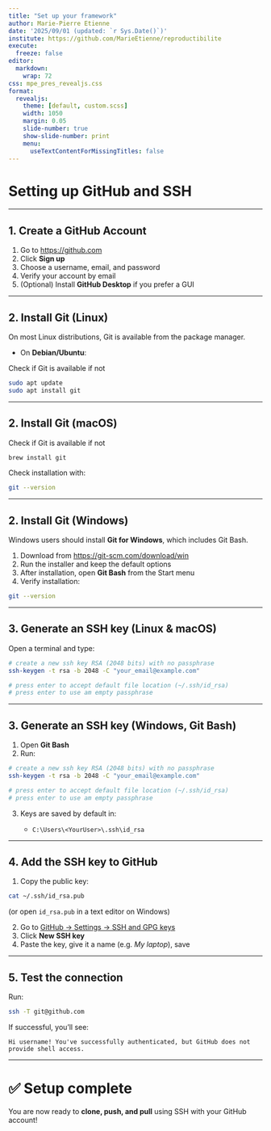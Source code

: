 ```yaml
---
title: "Set up your framework"
author: Marie-Pierre Etienne
date: '2025/09/01 (updated: `r Sys.Date()`)'
institute: https://github.com/MarieEtienne/reproductibilite
execute: 
  freeze: false
editor: 
  markdown: 
    wrap: 72
css: mpe_pres_revealjs.css
format:
  revealjs: 
    theme: [default, custom.scss]
    width: 1050
    margin: 0.05
    slide-number: true
    show-slide-number: print
    menu:
      useTextContentForMissingTitles: false
---
```


# Setting up GitHub and SSH

---

## 1. Create a GitHub Account

1. Go to [https://github.com](https://github.com)  
2. Click **Sign up**  
3. Choose a username, email, and password  
4. Verify your account by email  
5. (Optional) Install **GitHub Desktop** if you prefer a GUI  

---

## 2. Install Git (Linux)

On most Linux distributions, Git is available from the package manager. 



- On **Debian/Ubuntu**:  

Check if Git is available if not

```bash
sudo apt update
sudo apt install git
````

---

## 2. Install Git (macOS)

Check if Git is available if not 


```bash
brew install git
```

Check installation with:

```bash
git --version
```

---

## 2. Install Git (Windows)

Windows users should install **Git for Windows**, which includes Git Bash.

1. Download from [https://git-scm.com/download/win](https://git-scm.com/download/win)
2. Run the installer and keep the default options
3. After installation, open **Git Bash** from the Start menu
4. Verify installation:

```bash
git --version
```

---

## 3. Generate an SSH key (Linux & macOS)

Open a terminal and type:

```bash
# create a new ssh key RSA (2048 bits) with no passphrase
ssh-keygen -t rsa -b 2048 -C "your_email@example.com"

# press enter to accept default file location (~/.ssh/id_rsa)
# press enter to use am empty passphrase 

```

---

## 3. Generate an SSH key (Windows, Git Bash)

1. Open **Git Bash**
2. Run:

```bash
# create a new ssh key RSA (2048 bits) with no passphrase
ssh-keygen -t rsa -b 2048 -C "your_email@example.com"

# press enter to accept default file location (~/.ssh/id_rsa)
# press enter to use am empty passphrase 
```

3. Keys are saved by default in:

   * `C:\Users\<YourUser>\.ssh\id_rsa`

---

## 4. Add the SSH key to GitHub

1. Copy the public key:

```bash
cat ~/.ssh/id_rsa.pub
```

(or open `id_rsa.pub` in a text editor on Windows)

2. Go to [GitHub → Settings → SSH and GPG keys](https://github.com/settings/keys)
3. Click **New SSH key**
4. Paste the key, give it a name (e.g. *My laptop*), save

---

## 5. Test the connection

Run:

```bash
ssh -T git@github.com
```

If successful, you’ll see:

```
Hi username! You've successfully authenticated, but GitHub does not provide shell access.
```

---

# ✅ Setup complete

You are now ready to **clone, push, and pull** using SSH with your GitHub account!



